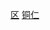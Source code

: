 {{Catnav|頁面分類|...|市辖区|贵州市辖区}}
{{Catnav|頁面分類|...|贵州行政区划|贵州县级行政区|贵州市辖区}}
{{Catnav|頁面分類|...|贵州市州|贵州各市州行政区划|铜仁行政区划|铜仁区县}}
{{Catnav|頁面分類|...|地级市|贵州地级市|铜仁|铜仁区县}}

{{catmore|万山区|铜仁市万山区}}
[[Category:铜仁区县|区]]
[[Category:贵州市辖区|铜仁]]
